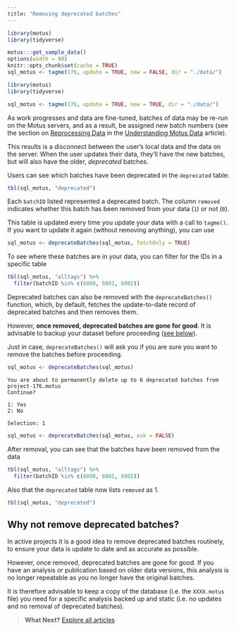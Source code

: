```yaml
---
title: "Removing deprecated batches"
---
```


```r
library(motus)
library(tidyverse)

motus:::get_sample_data()
options(width = 90)
knitr::opts_chunk$set(cache = TRUE)
sql_motus <- tagme(176, update = TRUE, new = FALSE, dir = "./data/")
```

```r
library(motus)
library(tidyverse)

sql_motus <- tagme(176, update = TRUE, new = TRUE, dir = "./data/")
```

As work progresses and data are fine-tuned, batches of data may be re-run on the 
Motus servers, and as a result, be assigned new batch numbers 
(see the section on [Reprocessing Data](motus-data.html#reprocessing-data) in the [Understanding Motus Data](motus-data.html) article).

This results is a disconnect between the user's local data and the data on the server.
When the user updates their data, they'll have the new batches, but will also have the older, *deprecated* batches.

Users can see which batches have been deprecated in the `deprecated` table:

```r
tbl(sql_motus, "deprecated")
```

Each `batchID` listed represented a deprecated batch. The column `removed` indicates
whether this batch has been removed from your data (`1`) or not (`0`). 

This table is updated every time you update your data with a call to `tagme()`.
If you want to update it again (without removing anything), you can use

```r
sql_motus <- deprecateBatches(sql_motus, fetchOnly = TRUE)
```


To see where these batches are in your data, you can filter for the IDs in a 
specific table

```r
tbl(sql_motus, "alltags") %>%
  filter(batchID %in% c(6000, 6001, 6002))
```

Deprecated batches can also be removed with the `deprecateBatches()` function,
which, by default, fetches the update-to-date record of deprecated batches and then removes them.

However, **once removed, deprecated batches are gone for good**.
It is advisable to backup your dataset before proceeding 
([see below](#why-not-remove-deprecated)).

Just in case, `deprecateBatches()` will ask you if you are sure you want to 
remove the batches before proceeding. 

```r
sql_motus <- deprecateBatches(sql_motus)
```

```
You are about to permanently delete up to 6 deprecated batches from project-176.motus
Continue? 

1: Yes
2: No

Selection: 1
```

```r
sql_motus <- deprecateBatches(sql_motus, ask = FALSE)
```


After removal, you can see that the batches have been removed from the data

```r
tbl(sql_motus, "alltags") %>%
  filter(batchID %in% c(6000, 6001, 6002))
```

Also that the `deprecated` table now lists `removed` as 1.

```r
tbl(sql_motus, "deprecated")
```


## Why **not** remove deprecated batches? {#why-not-remove-deprecated}
In active projects it is a good idea to remove deprecated batches routinely,
to ensure your data is update to date and as accurate as possible.

However, once removed, deprecated batches are gone for good. 
If you have an analysis or publication based on older data versions, 
this analysis is no longer repeatable as you no longer have the original batches. 

It is therefore advisable to keep a copy of the database (i.e. the `XXXX.motus`
file) you need for a specific analysis backed up and static 
(i.e. no updates and no removal of deprecated batches).


> **What Next?** [Explore all articles](index.html)
